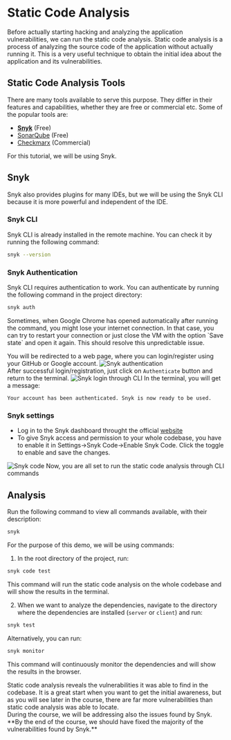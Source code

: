 
# Static Code Analysis

Before actually starting hacking and analyzing the application vulnerabilities, we can run the static code analysis.
Static code analysis is a process of analyzing the source code of the application without actually running it.
This is a very useful technique to obtain the initial idea about the application and its vulnerabilities.

## Static Code Analysis Tools
There are many tools available to serve this purpose. They differ in their features and capabilities,
whether they are free or commercial etc. Some of the popular tools are:
* [**Snyk**](https://snyk.io/) (Free)
* [SonarQube](https://docs.sonarqube.org/latest/) (Free)
* [Checkmarx](https://checkmarx.com/) (Commercial)

<Callout type="info" emoji="ℹ️">
    For this tutorial, we will be using Snyk.
</Callout>

## Snyk
Snyk also provides plugins for many IDEs, but we will be using the Snyk CLI because it is more powerful and independent of the IDE.

### Snyk CLI
Snyk CLI is already installed in the remote machine. You can check it by running the following command:
```bash copy
snyk --version
```

### Snyk Authentication
Snyk CLI requires authentication to work. You can authenticate by running the following command in the project directory:
```bash copy
snyk auth
```
<Callout type="warning" emoji="⚠️">
    Sometimes, when Google Chrome has opened automatically after running the command, you might lose your internet connection. In that case, you can try to restart your connection or just close the VM with the option `Save state` and open it again. This should resolve this unpredictable issue.
</Callout>

You will be redirected to a web page, where you can login/register using your GitHub or Google account.
<Image src="/codeAnalysis/snyk_auth.png" alt="Snyk authentication" width={1000} height={300}/>
<br/>
After successful login/registration, just click on `Authenticate` button and return to the terminal.
<Image src="/codeAnalysis/snyk_cli_auth.png" alt="Snyk login through CLI" width={1000} height={300}/>
In the terminal, you will get a message:
```code
Your account has been authenticated. Snyk is now ready to be used.
```

### Snyk settings
* Log in to the Snyk dashboard throught the official [website](https://snyk.io/) 
* To give Snyk access and permission to your whole codebase, you have to enable it in Settings->Snyk Code->Enable Snyk Code.
Click the toggle to enable and save the changes.
<Image src="/codeAnalysis/snyk_code.png" alt="Snyk code" width={1000} height={300}/>

<Callout emoji="💡">
    Now, you are all set to run the static code analysis through CLI commands
</Callout>

## Analysis
Run the following command to view all commands available, with their description:
```bash copy
snyk
```
For the purpose of this demo, we will be using commands:
1. In the root directory of the project, run:
```bash copy
snyk code test
```
This command will run the static code analysis on the whole codebase and will show the results in the terminal.

2. When we want to analyze the dependencies, navigate to the directory where the dependencies are installed (`server` or `client`) and run:
```bash copy
snyk test
```
Alternatively, you can run:
```bash copy
snyk monitor
```
This command will continuously monitor the dependencies and will show the results in the browser.

<Callout type="info" emoji="ℹ️">
    Static code analysis reveals the vulnerabilities it was able to find in the codebase. It is a great start when you want to get the initial awareness, but as you will see later in the course, there are far more vulnerabilities than static code analysis was able to locate. <br />
    During the course, we will be addressing also the issues found by Snyk. **By the end of the course, we should have fixed the majority of the vulnerabilities found by Snyk.**
</Callout>
